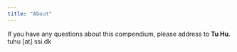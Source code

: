 ```yaml
---
title: "About"
---
```


If you have any questions about this compendium, please address to **Tu Hu**. tuhu \[at\] ssi.dk
